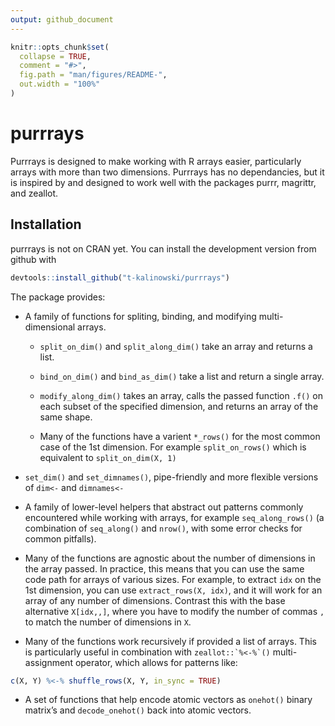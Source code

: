 ```yaml
---
output: github_document
---
```


<!-- README.md is generated from README.Rmd. Please edit that file -->

```r
knitr::opts_chunk$set(
  collapse = TRUE,
  comment = "#>",
  fig.path = "man/figures/README-",
  out.width = "100%"
)
```
# purrrays

Purrrays is designed to make working with R arrays easier, particularly arrays
with more than two dimensions. Purrrays has no dependancies, but it is
inspired by and designed to work well with the packages purrr, magrittr, and
zeallot.

## Installation

purrrays is not on CRAN yet. You can install the development version from github with

``` r
devtools::install_github("t-kalinowski/purrrays")
```

The package provides:

*  A family of functions for spliting, binding, and modifying multi-dimensional
arrays. 

    +  `split_on_dim()` and `split_along_dim()` take an array and returns a list.
    
    +  `bind_on_dim()` and `bind_as_dim()` take a list and return a single array.
    
    +  `modify_along_dim()` takes an array, calls the passed function `.f()` on
    each subset of the specified dimension, and returns an array of the same
    shape.
    
    +  Many of the functions have a varient `*_rows()` for the most common case
    of the 1st dimension. For example `split_on_rows()` which is equivalent to
    `split_on_dim(X, 1)`
    
*  `set_dim()` and `set_dimnames()`, pipe-friendly and more flexible
    versions of `dim<-` and `dimnames<-`
    
*  A family of lower-level helpers that abstract out patterns commonly
encountered while working with arrays, for example `seq_along_rows()` (a
combination of `seq_along()` and `nrow()`, with some error checks for common
pitfalls).

*  Many of the functions are agnostic about the number of dimensions in the array
passed. In practice, this means that you can use the same code path for arrays
of various sizes. For example, to extract `idx` on the 1st dimension, you can use
`extract_rows(X, idx)`, and it will work for an array of any number of
dimensions. Contrast this with the base alternative `X[idx,,]`, where you have
to modify the number of commas `,` to match the number of dimensions in `X`.

*  Many of the functions work recursively if provided a list of arrays. This is
particularly useful in combination with ``` zeallot::`%<-%`() ``` multi-assignment
operator, which allows for patterns like:
``` R
c(X, Y) %<-% shuffle_rows(X, Y, in_sync = TRUE)
```

*  A set of functions that help encode atomic vectors as `onehot()` binary
matrix's and `decode_onehot()` back into atomic vectors.




